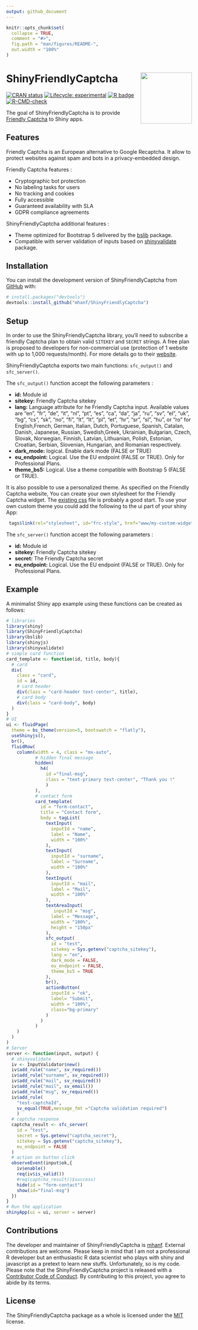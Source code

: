 ```yaml
---
output: github_document
---
```


<!-- README.md is generated from README.Rmd. Please edit that file -->

```r
knitr::opts_chunk$set(
  collapse = TRUE,
  comment = "#>",
  fig.path = "man/figures/README-",
  out.width = "100%"
)
```


# ShinyFriendlyCaptcha <a href="https://mhanf.github.io/ShinyFriendlyCaptcha/"><img src="man/figures/logo.png" align="right" height="139" /></a>

<!-- badges: start -->
[![CRAN status](https://www.r-pkg.org/badges/version/ShinyFriendlyCaptcha)](https://CRAN.R-project.org/package=ShinyFriendlyCaptcha)
[![Lifecycle: experimental](https://img.shields.io/badge/lifecycle-experimental-orange.svg)](https://lifecycle.r-lib.org/articles/stages.html#experimental)
[![R badge](https://img.shields.io/badge/Build%20with-♥%20and%20R-blue)](https://github.com/mhanf/ShinyFriendlyCaptcha)
[![R-CMD-check](https://github.com/mhanf/ShinyFriendlyCaptcha/actions/workflows/R-CMD-check.yaml/badge.svg)](https://github.com/mhanf/ShinyFriendlyCaptcha/actions/workflows/R-CMD-check.yaml)
<!-- badges: end -->

The goal of ShinyFriendlyCaptcha is to provide [Friendly Captcha](https://friendlycaptcha.com/) to Shiny apps.

## Features

Friendly Captcha is an European alternative to Google Recaptcha. It allow to protect websites against spam and bots in a privacy-embedded design.

Friendly Captcha features :

* Cryptographic bot protection
* No labeling tasks for users
* No tracking and cookies
* Fully accessible
* Guaranteed availability with SLA
* GDPR compliance agreements

ShinyFriendlyCaptcha additional features :

* Theme optimized for Bootstrap 5 delivered by the [bslib](https://rstudio.github.io/bslib/) package.
* Compatible with server validation of inputs based on [shinyvalidate](https://rstudio.github.io/shinyvalidate/) package.

## Installation

You can install the development version of ShinyFriendlyCaptcha from [GitHub](https://github.com/) with:

``` r
# install.packages("devtools")
devtools::install_github("mhanf/ShinyFriendlyCaptcha")
```
## Setup 

In order to use the ShinyFriendlyCaptcha library, you’ll need to subscribe a friendly Captcha plan to obtain valid `SITEKEY` and `SECRET` strings. A free plan is proposed to developers for non-commercial use (protection of 1 website with up to 1,000 requests/month). For more details go to their [website](https://friendlycaptcha.com/).

ShinyFriendlyCaptcha exports two main functions: `sfc_output()` and `sfc_server()`. 

The `sfc_output()` function accept the following parameters :

* **id:** Module id
* **sitekey:** Friendly Captcha sitekey
* **lang:** Language attribute for he Friendly Captcha input. Available values are "en", "fr", "de", "it", "nl", "pt", "es", "ca", "da", "ja", "ru", "sv", "el", "uk", "bg", "cs", "sk", "no", "fi", "lt", "lt", "pl", "et", "hr", "sr", "sl", "hu", or "ro" for English,French, German, Italian, Dutch, Portuguese, Spanish, Catalan, Danish, Japanese, Russian, Swedish,Greek, Ukrainian, Bulgarian, Czech, Slovak, Norwegian, Finnish, Latvian, Lithuanian, Polish, Estonian, Croatian, Serbian, Slovenian, Hungarian, and Romanian respectively.
* **dark_mode:** logical. Enable dark mode (FALSE or TRUE)
* **eu_endpoint:** Logical. Use the EU endpoint (FALSE or TRUE). Only for Professional Plans.
* **theme_bs5:** Logical. Use a theme compatible with Bootstrap 5 (FALSE or TRUE).

It is also possible to use a personalized theme. As specified on the Friendly Captcha website, You can create your own stylesheet for the Friendly Captcha widget. The [existing css](https://github.com/FriendlyCaptcha/friendly-challenge/blob/master/src/styles.css) file is probably a good start. To use your own custom theme you could add the following to the ui part of your shiny App:

``` r
 tags$link(rel="stylesheet", id="frc-style", href="www/my-custom-widget-theme.css")
```

The `sfc_server()` function accept the following parameters :

* **id:** Module id
* **sitekey:** Friendly Captcha sitekey
* **secret:** The Friendly Captcha secret
* **eu_endpoint:** Logical. Use the EU endpoint (FALSE or TRUE). Only for Professional Plans.

## Example 

A minimalist Shiny app example using these functions can be created as follows:

``` r
# libraries
library(shiny)
library(ShinyFriendlyCaptcha)
library(bslib)
library(shinyjs)
library(shinyvalidate)
# simple card function
card_template <- function(id, title, body){
  # card
  div(
    class = "card", 
    id = id,
    # card header
    div(class = "card-header text-center", title),
    # card body
    div(class = "card-body", body)
  )
}
# UI
ui <- fluidPage(
  theme = bs_theme(version=5, bootswatch = "flatly"),
  useShinyjs(),
  br(),
  fluidRow(
    column(width = 4, class = "mx-auto",
           # hidden final message
           hidden(
             h4(
               id ="final-msg", 
               class = "text-primary text-center", "Thank you !"
               )
           ),
           # contact form
           card_template(
             id = "form-contact",
             title = "Contact form",
             body = tagList(
               textInput(
                 inputId = "name",
                 label = "Name",
                 width = "100%"
               ),
               textInput(
                 inputId = "surname",
                 label = "Surname",
                 width = "100%"
               ),
               textInput(
                 inputId = "mail",
                 label = "Mail",
                 width = "100%"
               ),
               textAreaInput(
                  inputId = "msg",
                 label = "Message",
                 width = "100%",
                 height = "150px"
               ),
               sfc_output(
                 id = "test",
                 sitekey = Sys.getenv("captcha_sitekey"),
                 lang = "en",
                 dark_mode = FALSE,
                 eu_endpoint = FALSE,
                 theme_bs5 = TRUE
               ),
               br(),
               actionButton(
                 inputId = "ok",
                 label= "Submit",
                 width = "100%",
                 class="bg-primary"
               )
             )
           )
    )
  )
)
# Server
server <- function(input, output) {
  # shinyvalidate
  iv <- InputValidator$new()
  iv$add_rule("name", sv_required())
  iv$add_rule("surname", sv_required())
  iv$add_rule("mail", sv_required())
  iv$add_rule("mail", sv_email())
  iv$add_rule("msg", sv_required())
  iv$add_rule(
    "test-captchaId", 
    sv_equal(TRUE,message_fmt ="Captcha validation required")
    )
  # captcha response
  captcha_result <- sfc_server(
    id = "test",
    secret = Sys.getenv("captcha_secret"),
    sitekey = Sys.getenv("captcha_sitekey"),
    eu_endpoint = FALSE
  )
  # action on button click
  observeEvent(input$ok,{
    iv$enable()
    req(iv$is_valid())
    #req(captcha_result()$success)
    hide(id = "form-contact")
    show(id="final-msg")
  })
}
# Run the application
shinyApp(ui = ui, server = server)
```

## Contributions

The developer and maintainer of ShinyFriendlyCaptcha is [mhanf](https://github.com/mhanf). External contributions are welcome. Please keep in mind that I am not a professional R developer but an enthusiastic R data scientist who plays with shiny and javascript as a pretext to learn new stuffs. Unfortunately, so is my code. Please note that the ShinyFriendlyCaptcha project is released with a [Contributor Code of Conduct](https://mhanf.github.io/ShinyFriendlyCaptcha/CODE_OF_CONDUCT.html). By contributing to this project, you agree to abide by its terms.

## License

The ShinyFriendlyCaptcha package as a whole is licensed under the [MIT](https://opensource.org/licenses/mit-license.php) license.

